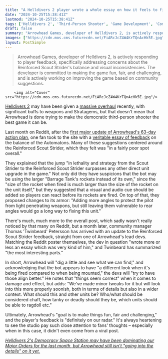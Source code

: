 ```yaml
---
title: "A Helldivers 2 player wrote a whole essay on how it feels to fight bots and almost nobody noticed, but one of the lead devs has responded with an essay of their own"
date: "2024-10-25T15:38:41Z"
lastmod: "2024-10-25T15:38:41Z"
tags: ['Helldivers 2', 'Third-Person Shooter', 'Game Development', 'Community Feedback', 'Game Balance']
draft: false
summary: "Arrowhead Games, developer of Helldivers 2, is actively responding to player feedback, specifically addressing concerns about the Reinforced Scout Strider's balance and visual inconsistencies. The developer is committed to making the game fun, fair, and challenging, and is actively working on improving the game based on community suggestions."
images: ["https://cdn.mos.cms.futurecdn.net/FiARcJcZ4W4KrTQnAcHk5E.jpg"]
layout: PostSimple
---
```

> Arrowhead Games, developer of Helldivers 2, is actively responding to player feedback, specifically addressing concerns about the Reinforced Scout Strider's balance and visual inconsistencies. The developer is committed to making the game fun, fair, and challenging, and is actively working on improving the game based on community suggestions.


        <img alt="Cover" src="https://cdn.mos.cms.futurecdn.net/FiARcJcZ4W4KrTQnAcHk5E.jpg"/>
        
[<u>Helldivers 2</u>](https://www.gamesradar.com/helldivers-2-guide/) may have been given a [<u>massive overhaul</u>](https://www.gamesradar.com/games/third-person-shooter/helldivers-2s-massive-63-day-overhaul-patch-is-here-bringing-an-end-to-a-rebalance-of-over-70-weapons-and-stratagems-while-also-making-certain-terminids-explode-for-some-reason/) recently, with significant buffs to weapons and Stratagems, but that doesn't mean that Arrowhead is done trying to make the democratic third-person shooter the best game it can be.

Last month on Reddit, after the [<u>first major update of Arrowhead's 63-day action plan</u>](https://www.gamesradar.com/games/third-person-shooter/first-major-patch-of-helldivers-2s-60-day-plan-is-a-huge-list-of-changes-designed-to-do-two-things-keep-divers-alive-for-longer-and-kill-bots-and-bugs-much-quicker/), one fan took to the site with a [veritable essay of feedback](https://www.reddit.com/r/Helldivers/comments/1fq74qg/thoughts_on_the_automaton_front/?utm_source=share&utm_medium=web3x&utm_name=web3xcss&utm_term=1&utm_content=share_button) on the balance of the Automatons. Many of these suggestions centered around the Reinforced Scout Strider, which they felt was "in a fairly poor spot overall." 

They explained that the jump "in lethality and strategy from the Scout Strider to the Reinforced Scout Strider surpasses any other direct unit upgrade in the game." Not only did they have suspicions that the bot may be using the larger "Barrage Tank's rockets instead of its own," since the "size of the rocket when fired is much larger than the size of the rocket on the unit itself," but they suggested that a visual and audio cue should be added so players can react before its rockets are fired. On top of that, they proposed changes to its armor: "Adding more angles to protect the pilot from light penetrating weapons, but still leaving them vulnerable to rear angles would go a long way to fixing this unit."

There's much, much more to the overall post, which sadly wasn't really noticed by that many on Reddit, but a month later, community manager Thomas 'Twinbeard' Petersson has arrived with an update to the Reinforced Scout Strider feedback, straight from one of Arrowhead's lead devs. Matching the Reddit poster themselves, the dev in question "wrote more or less an essay which was very kind of him," and Twinbeard has summarized "the most interesting parts."

In short, Arrowhead will "dig a little and see what we can find," and acknowledging that the bot appears to have "a different look when it's being fired compared to when being mounted," the devs will "try to have those align better." He notes that "things seem correct" when it comes to damage and effect, but adds: "We've made minor tweaks for it but will look into this more properly soonish, both in terms of details but also in a wider context. What should this and other units be? Who/what should be considered chaff, how tanky or deadly should they be, which units should be able to ragdoll etc." 

Ultimately, Arrowhead's "goal is to make things fun, fair and challenging," and the player's feedback is "definitely on our radar." It's always heartening to see the studio pay such close attention to fans' thoughts – especially when in this case, it didn't even come from a viral post. 

[<u><em>Helldivers 2's Democracy Space Station may have been dominating our Major Orders for the last month, but Arrowhead still isn't "going into the details" on it yet.</em></u>](https://www.gamesradar.com/games/third-person-shooter/helldivers-2s-democracy-space-station-may-have-been-dominating-our-major-orders-for-the-last-month-but-arrowhead-still-isnt-going-into-the-details-on-it-yet/)
        